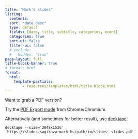 ```yaml
---
title: "Mark's slides"
listing:
  contents: .
  sort: "date desc"
  type: default
  fields: [date, title, subtitle, categories, event]
  categories: true
  sort-ui: false
  filter-ui: false
  # exclude:
  #   hidden: "true"
page-layout: full
title-block-banner: true
# format: html
format:
  html:
    template-partials:
        - resources/templates/html/title-block.html
---
```


Want to grab a PDF version?

Try the [PDF Export mode](https://quarto.org/docs/presentations/revealjs/presenting.html#print-to-pdf) from Chrome/Chromium.

Alternatively (and sometimes for better result), use [decktape](https://github.com/astefanutti/decktape):

```shell
decktape --size='2048x1536' 'https://slides.sagikazarmark.hu/path/to/slides' slides.pdf
```

<br>
<br>
